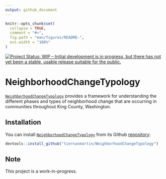 ```yaml
---
output: github_document
---
```


<!-- README.md is generated from README.Rmd. Please edit that file -->

```r
knitr::opts_chunk$set(
  collapse = TRUE,
  comment = "#>",
  fig.path = "man/figures/README-",
  out.width = "100%"
)
```

[![Project Status: WIP – Initial development is in progress, but there has not yet been a stable, usable release suitable for the public.](http://www.repostatus.org/badges/latest/wip.svg)](http://www.repostatus.org/#wip)

# NeighborhoodChangeTypology

[`NeighborhoodChangeTypology`](https://github.com/tiernanmartin/NeighborhoodChangeTypology) provides a framework for
understanding the different phases and types of neighborhood change that are occurring in communities throughout
King County, Washington.

## Installation

You can install [`NeighborhoodChangeTypology`](https://github.com/tiernanmartin/NeighborhoodChangeTypology) from
its Github [repository](https://github.com/tiernanmartin/NeighborhoodChangeTypology):

```r
devtools::install_github("tiernanmartin/NeighborhoodChangeTypology")
```

## Note

This project is a work-in-progress. 
